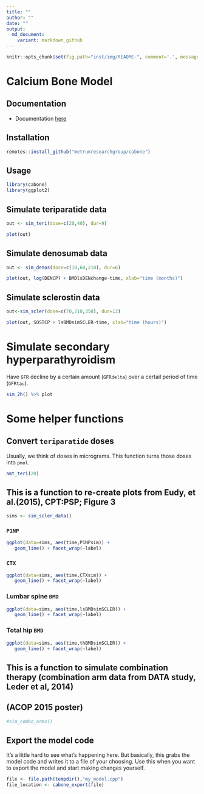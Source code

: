 ```yaml
---
title: ""
author: ""
date: ""
output: 
  md_document:
    variant: markdown_github
---
```


```r
knitr::opts_chunk$set(fig.path="inst/img/README-", comment='.', message=FALSE)
```


# Calcium Bone Model

## Documentation
- Documentation [here](vignettes/modeldoc.Rmd)

## Installation
```r
remotes::install_github("metrumresearchgroup/cabone")
```

## Usage
```r
library(cabone)
library(ggplot2)
```


## Simulate teriparatide data

```r
out <- sim_teri(dose=c(20,40), dur=9)

plot(out)
```

## Simulate denosumab data

```r
out <- sim_denos(dose=c(10,60,210), dur=6)

plot(out, log(DENCP) + BMDlsDENchange~time, xlab="time (months)")

```

## Simulate sclerostin data 
```r
out<-sim_scler(dose=c(70,210,350), dur=12)

plot(out, SOSTCP + lsBMDsimSCLER~time, xlab="time (hours)")

```



# Simulate secondary hyperparathyroidism

Have `GFR` decline by a certain amount (`GFRdelta`) over a 
certail period of time (`GFRtau`). 

```r
sim_2h() %>% plot
```


# Some helper functions

## Convert `teriparatide` doses

Usually, we think of doses in micrograms.  This function turns those
doses into `pmol`.

```r
amt_teri(20)
```

## This is a function to re-create plots from Eudy, et al.(2015), CPT:PSP; Figure 3 ## 

```r
sims <- sim_scler_data()
```

### `P1NP`
```r
ggplot(data=sims, aes(time,P1NPsim)) + 
   geom_line() + facet_wrap(~label)
```

### `CTX`
```r
ggplot(data=sims, aes(time,CTXsim)) + 
   geom_line() + facet_wrap(~label)
```

### Lumbar spine `BMD`
```r
ggplot(data=sims, aes(time,lsBMDsimSCLER)) + 
   geom_line() + facet_wrap(~label)
```

### Total hip `BMD`
```r
ggplot(data=sims, aes(time,thBMDsimSCLER)) + 
   geom_line() + facet_wrap(~label)
```



## This is a function to simulate combination therapy (combination arm data from DATA study, Leder et al, 2014)## 
## (ACOP 2015 poster) ## 

```r
#sim_combo_arms()

```
## Export the model code

It's a little hard to see what's happening here.  But basically, this grabs
the model code and writes it to a file of your choosing.  Use this when 
you want to export the model and start making changes yourself.

```r
file <- file.path(tempdir(),"my_model.cpp")
file_location <- cabone_export(file)


```


